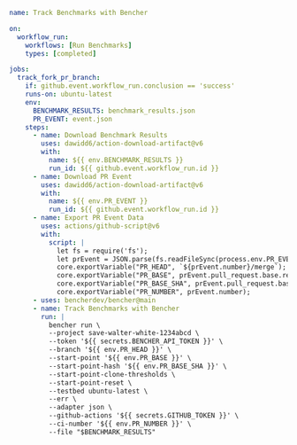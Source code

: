 ```yaml title=".github/workflows/fork_pr_benchmarks_track.yml"
name: Track Benchmarks with Bencher

on:
  workflow_run:
    workflows: [Run Benchmarks]
    types: [completed]

jobs:
  track_fork_pr_branch:
    if: github.event.workflow_run.conclusion == 'success'
    runs-on: ubuntu-latest
    env:
      BENCHMARK_RESULTS: benchmark_results.json
      PR_EVENT: event.json
    steps:
      - name: Download Benchmark Results
        uses: dawidd6/action-download-artifact@v6
        with:
          name: ${{ env.BENCHMARK_RESULTS }}
          run_id: ${{ github.event.workflow_run.id }}
      - name: Download PR Event
        uses: dawidd6/action-download-artifact@v6
        with:
          name: ${{ env.PR_EVENT }}
          run_id: ${{ github.event.workflow_run.id }}
      - name: Export PR Event Data
        uses: actions/github-script@v6
        with:
          script: |
            let fs = require('fs');
            let prEvent = JSON.parse(fs.readFileSync(process.env.PR_EVENT, {encoding: 'utf8'}));
            core.exportVariable("PR_HEAD", `${prEvent.number}/merge`);
            core.exportVariable("PR_BASE", prEvent.pull_request.base.ref);
            core.exportVariable("PR_BASE_SHA", prEvent.pull_request.base.sha);
            core.exportVariable("PR_NUMBER", prEvent.number);
      - uses: bencherdev/bencher@main
      - name: Track Benchmarks with Bencher
        run: |
          bencher run \
          --project save-walter-white-1234abcd \
          --token '${{ secrets.BENCHER_API_TOKEN }}' \
          --branch '${{ env.PR_HEAD }}' \
          --start-point '${{ env.PR_BASE }}' \
          --start-point-hash '${{ env.PR_BASE_SHA }}' \
          --start-point-clone-thresholds \
          --start-point-reset \
          --testbed ubuntu-latest \
          --err \
          --adapter json \
          --github-actions '${{ secrets.GITHUB_TOKEN }}' \
          --ci-number '${{ env.PR_NUMBER }}' \
          --file "$BENCHMARK_RESULTS"
```

